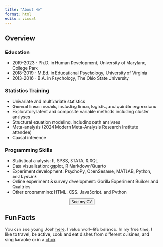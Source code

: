 ```yaml
---
title: "About Me"
format: html
editor: visual
---
```


## Overview

### Education

- 2019-2023 - Ph.D. in Human Development, University of Maryland, College Park
- 2018-2019 - M.Ed. in Educational Psychology, University of Virginia
- 2013-2016 - B.A. in Psychology, The Ohio State University


### Statistics Training

- Univariate and multivariate statistics
- General linear models, including linear, logistic, and quintile regressions
- Exploratory latent and composite variable methods including cluster analyses
- Structural equation modeling, including path analyses
- Meta-analysis (2024 Modern Meta-Analysis Research Institute attendee)
- Causal inference

### Programming Skills

- Statistical analysis: R, SPSS, STATA, & SQL
- Data visualization: ggplot, R Markdown/Quarto
- Experiment development: PsychoPy, OpenSesame, MATLAB, Python, and EyeLink
- Online experiment & survey development: Gorilla Experiment Builder and Qualtrics
- Other programming: HTML, CSS, JavaScript, and Python

<center> <a href="CV-MedranoJ.pdf" target="_blank"><button type="button" class="btn btn-primary">See my CV</button></a></center>

## Fun Facts

You can see young Josh [here](me-child.jpg). I value work-life balance. In my free time, I like to travel, be active, cook and eat dishes from different cuisines, and sing karaoke or in a [choir](https://www.youtube.com/watch?v=HhuiotKB43s).
